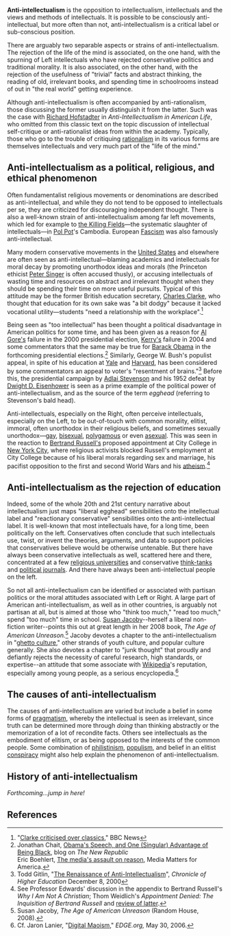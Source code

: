 {{subpages}}

'''Anti-intellectualism''' is the opposition to intellectualism, intellectuals and the views and methods of intellectuals. It is possible to be consciously anti-intellectual, but more often than not, anti-intellectualism is a critical label or sub-conscious position.

There are arguably two separable aspects or strains of anti-intellectualism.  The rejection of the life of the mind is associated, on the one hand, with the spurning of Left intellectuals who have rejected conservative politics and traditional morality.  It is also associated, on the other hand, with the rejection of the usefulness of "trivial" facts and abstract thinking, the reading of old, irrelevant books, and spending time in schoolrooms instead of out in "the real world" getting experience.

Although anti-intellectualism is often accompanied by anti-rationalism, those discussing the former usually distinguish it from the latter. Such was the case with [[Richard Hofstadter]] in ''Anti-Intellectualism in American Life'', who omitted from this classic text on the topic discussion of intellectual self-critique or anti-rationalist ideas from within the academy.  Typically, those who go to the trouble of critiquing [[rationalism]] in its various forms are themselves intellectuals and very much part of the "life of the mind."

== Anti-intellectualism as a political, religious, and ethical phenomenon ==

Often fundamentalist religious movements or denominations are described as anti-intellectual, and while they do not tend to be opposed to intellectuals per se, they are criticized for discouraging independent thought. There is also a well-known strain of anti-intellectualism among far left movements, which led for example to [[the Killing Fields]]&mdash;the systematic slaughter of intellectuals&mdash;in [[Pol Pot]]'s Cambodia.  European [[Fascism]] was also famously anti-intellectual.

Many modern conservative movements in the [[United States]] and elsewhere are often seen as anti-intellectual&mdash;blaming academics and intellectuals for moral decay by promoting unorthodox ideas and morals (the Princeton ethicist [[Peter Singer]] is often accused thusly), or accusing intellectuals of wasting time and resources on abstract and irrelevant thought when they should be spending their time on more useful pursuits. Typical of this attitude may be the former British education secretary, [[Charles Clarke]], who thought that education for its own sake was "a bit dodgy" because it lacked vocational utility&mdash;students "need a relationship with the workplace".<ref>"[http://news.bbc.co.uk/1/hi/education/2712833.stm Clarke criticised over classics]," BBC News</ref>

Being seen as "too intellectual" has been thought a political disadvantage in American politics for some time, and has been given as a reason for [[Al Gore|Al Gore's]] failure in the 2000 presidential election, [[John Kerry|Kerry's]] failure in 2004 and some commentators that the same may be true for [[Barack Obama]] in the forthcoming presidential elections.<ref>Jonathan Chait, [http://blogs.tnr.com/tnr/blogs/the_plank/archive/2008/03/18/obama-s-speech-and-one-singular-advantage-of-being-black.aspx Obama's Speech, and One (Singular) Advantage of Being Black], blog on ''The New Republic''<br />Eric Boehlert, [http://mediamatters.org/columns/200706120005 The media's assault on reason], Media Matters for America.</ref> Similarly, George W. Bush's populist appeal, in spite of his education at [[Yale University|Yale]] and [[Harvard Business School|Harvard]], has been considered by some commentators an appeal to voter's "resentment of brains."<ref>Todd Gitlin, "[http://chronicle.com/free/v47/i15/15b00701.htm The Renaissance of Anti-Intellectualism]", ''Chronicle of Higher Education'' December 8, 2000</ref> Before this, the presidential campaign by [[Adlai Stevenson]] and his 1952 defeat by [[Dwight D. Eisenhower]] is seen as a prime example of the political power of anti-intellectualism, and as the source of the term ''egghead'' (referring to Stevenson's bald head).

Anti-intellectuals, especially on the Right, often perceive intellectuals, especially on the Left, to be out-of-touch with common morality, elitist, immoral, often unorthodox in their religious beliefs, and sometimes sexually unorthodox&mdash;[[homosexuality|gay]], [[bisexuality|bisexual]], [[polygamy|polygamous]] or even [[asexuality|asexual]]. This was seen in the reaction to [[Bertrand Russell|Bertrand Russell's]] proposed appointment at City College in [[New York City]], where religious activists blocked Russell's employment at City College because of his liberal morals regarding sex and marriage, his pacifist opposition to the first and second World Wars and his [[atheism]].<ref>See Professor Edwards' discussion in the appendix to Bertrand Russell's ''Why I Am Not A Christian''; Thom Weidlich's ''Appointment Denied: The Inquisition of Bertrand Russell'' and [http://atheism.about.com/library/weekly/aa050300a.htm review of latter].</ref>

== Anti-intellectualism as the rejection of education ==

Indeed, some of the whole 20th and 21st century narrative about intellectualism just maps "liberal egghead" sensibilities onto the intellectual label and "reactionary conservative" sensibilities onto the anti-intellectual label. It is well-known that most intellectuals have, for a long time, been politically on the left. Conservatives often conclude that such intellectuals use, twist, or invent the theories, arguments, and data to support policies that conservatives believe would be otherwise untenable.  But there have always been conservative intellectuals as well, scattered here and there, concentrated at a few [[religious university|religious universities]] and conservative [[think-tank]]s and [[political journal]]s.  And there have always been anti-intellectual people on the left.

So not all anti-intellectualism can be identified or associated with partisan politics or the moral attitudes associated with Left or Right.  A large part of American anti-intellectualism, as well as in other countries, is arguably not partisan at all, but is aimed at those who "think too much," "read too much," spend "too much" time in school.  [[Susan Jacoby]]--herself a liberal non-fiction writer--points this out at great length in her 2008 book, ''The Age of American Unreason.''<ref>Susan Jacoby, ''The Age of American Unreason'' (Random House, 2008).</ref>  Jacoby devotes a chapter to the anti-intellectualism in "[[ghetto culture]]," other strands of youth culture, and popular culture generally.  She also devotes a chapter to "junk thought" that proudly and defiantly rejects the necessity of careful research, high standards, or expertise--an attitude that some associate with [[Wikipedia]]'s reputation, especially among young people, as a serious encyclopedia.<ref>Cf. Jaron Lanier, "[http://www.edge.org/3rd_culture/lanier06/lanier06_index.html Digital Maoism]," ''EDGE.org,'' May 30, 2006.</ref>

== The causes of anti-intellectualism ==

The causes of anti-intellectualism are varied but include a belief in some forms of [[pragmatism]], whereby the intellectual is seen as irrelevant, since truth can be determined more through ''doing'' than thinking abstractly or the memorization of a lot of recondite facts. Others see intellectuals as the embodiment of elitism, or as being opposed to the interests of the common people. Some combination of [[philistinism]], [[populism]], and belief in an elitist [[conspiracy theory|conspiracy]] might also help explain the phenomenon of anti-intellectualism.

== History of anti-intellectualism ==

''Forthcoming...jump in here!''

== References ==
<references />